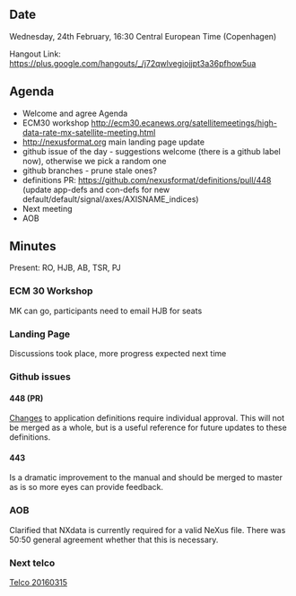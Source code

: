 ==Date==

Wednesday, 24th February, 16:30 Central European Time (Copenhagen)

Hangout Link: https://plus.google.com/hangouts/_/j72qwlvegiojjpt3a36pfhow5ua

==Agenda==

* Welcome and agree Agenda
* ECM30 workshop http://ecm30.ecanews.org/satellitemeetings/high-data-rate-mx-satellite-meeting.html
* http://nexusformat.org main landing page update
* github issue of the day - suggestions welcome (there is a github label now), otherwise we pick a random one
* github branches - prune stale ones?
* definitions PR: https://github.com/nexusformat/definitions/pull/448 (update app-defs and con-defs for new default/default/signal/axes/AXISNAME_indices)
* Next meeting
* AOB

==Minutes==

Present: RO, HJB, AB, TSR, PJ

===ECM 30 Workshop===
MK can go, participants need to email HJB for seats

===Landing Page===
Discussions took place, more progress expected next time

===Github issues===
====448 (PR)====
[https://github.com/nexusformat/definitions/issues/447 Changes] to application definitions require individual approval. This will not be merged as a whole, but is a useful reference for future updates to these definitions.

====443====
Is a dramatic improvement to the manual and should be merged to master as is so more eyes can provide feedback.

===AOB===
Clarified that NXdata is currently required for a valid NeXus file. There was 50:50 general agreement whether that this is necessary.

===Next telco===
[[Telco 20160315]]